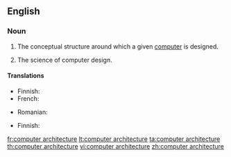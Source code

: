 ==English==

===Noun===
{{en-noun|head=[[computer]] [[architecture]]|-}}

# {{context|computer hardware|lang=en}}The conceptual structure around which a given [[computer]] is designed.
# {{context|computer hardware|lang=en}}The science of computer design.

====Translations====
{{trans-top|conceptual structure}}
* Finnish: {{t|fi|tietokonearkkitehtuuri}}
* French: {{t+|fr|architecture des ordinateurs|f}}
{{trans-mid}}
* Romanian: {{t|ro|arhitectură de calculator}}
{{trans-bottom}}

{{trans-top|science}}
* Finnish: {{t|fi|tietokonearkkitehtuuri}}
{{trans-mid}}
{{trans-bottom}}

[[fr:computer architecture]]
[[lt:computer architecture]]
[[ta:computer architecture]]
[[th:computer architecture]]
[[vi:computer architecture]]
[[zh:computer architecture]]